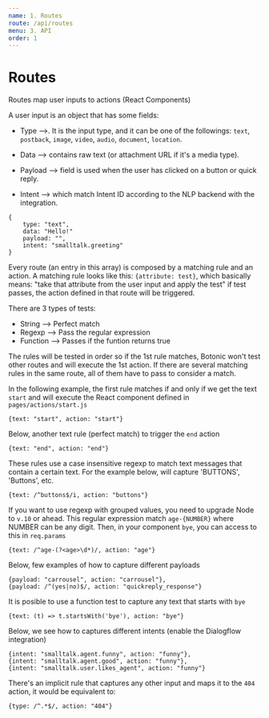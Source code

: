 ```yaml
---
name: 1. Routes
route: /api/routes
menu: 3. API
order: 1
---
```


# Routes

Routes map user inputs to actions (React Components)

A user input is an object that has some fields:

- Type -->. It is the input type, and it can be one of the followings: `text`, `postback`, `image`, `video`, `audio`, `document`, `location`. 

- Data --> contains raw text (or attachment URL if it's a media type). 

- Payload --> field is used when the user has clicked on a button or quick reply. 

- Intent --> which match Intent ID according to the NLP backend with the integration.

```
{
    type: "text", 
    data: "Hello!"
    payload: "",
    intent: "smalltalk.greeting"
}
```
Every route (an entry in this array) is composed by a matching rule and an action.
A matching rule looks like this: `{attribute: test}`, which basically means: "take that
attribute from the user input and apply the test" if test passes, the action defined in
that route will be triggered.

There are 3 types of tests:
- String --> Perfect match
- Regexp --> Pass the regular expression
- Function --> Passes if the funtion returns true

The rules will be tested in order so if the 1st rule matches, Botonic won't test
other routes and will execute the 1st action.
If there are several matching rules in the same route, all of them have to pass
to consider a match.

In the following example, the first rule matches if and only if we get the text `start` and will execute the
React component defined in `pages/actions/start.js`

```
{text: "start", action: "start"}
```
Below, another text rule (perfect match) to trigger the `end` action
```
{text: "end", action: "end"}
```
These rules use a case insensitive regexp to match text messages that contain
a certain text. For the example below, will capture 'BUTTONS', 'Buttons', etc.

```
{text: /^buttons$/i, action: "buttons"}
```
If you want to use regexp with grouped values, you need to upgrade Node to `v.10`
or ahead. This regular expression match `age-{NUMBER}` where NUMBER can be any digit.
Then, in your component `bye`, you can access to this in `req.params`
```
{text: /^age-(?<age>\d*)/, action: "age"}
```
Below, few examples of how to capture different payloads
```
{payload: "carrousel", action: "carrousel"},
{payload: /^(yes|no)$/, action: "quickreply_response"}
```
It is posible to use a function test to capture any text that starts with `bye`
```
{text: (t) => t.startsWith('bye'), action: "bye"}
```
Below, we see how to captures different intents (enable the Dialogflow integration)
```
{intent: "smalltalk.agent.funny", action: "funny"},
{intent: "smalltalk.agent.good", action: "funny"},
{intent: "smalltalk.user.likes_agent", action: "funny"}
```
There's an implicit rule that captures any other input and maps it to
the `404` action, it would be equivalent to:
```
{type: /^.*$/, action: "404"}
```
